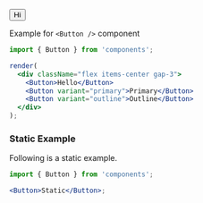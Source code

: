
<Button variant="primary">Hi</Button>

Example for `<Button />` component

```jsx
import { Button } from 'components';

render(
  <div className="flex items-center gap-3">
    <Button>Hello</Button>
    <Button variant="primary">Primary</Button>
    <Button variant="outline">Outline</Button>
  </div>
);
```

### Static Example

Following is a static example.

```jsx static
import { Button } from 'components';

<Button>Static</Button>;
```
